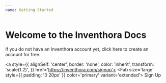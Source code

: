 ```yaml
---
name: Getting Started
---
```



# Welcome to the Inventhora Docs

If you do not have an Inventhora account yet, click here to create an account for free.

<a
  style={{
    alignSelf: 'center',
    border: 'none',
    color: 'inherit',
    transform: 'scale(1.2)',
  }}
  href='https://inventhora.com/signup'>
  <Fab
    size='large'
    style={{ padding: '0 20px' }}
    color='primary'
    variant='extended'>
    Sign Up
  </Fab>
</a>
